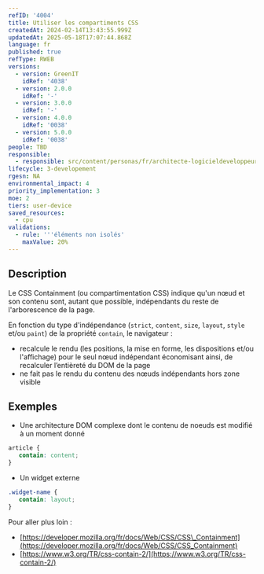 ```yaml
---
refID: '4004'
title: Utiliser les compartiments CSS
createdAt: 2024-02-14T13:43:55.999Z
updatedAt: 2025-05-18T17:07:44.868Z
language: fr
published: true
refType: RWEB
versions:
  - version: GreenIT
    idRef: '4038'
  - version: 2.0.0
    idRef: '-'
  - version: 3.0.0
    idRef: '-'
  - version: 4.0.0
    idRef: '0038'
  - version: 5.0.0
    idRef: '0038'
people: TBD
responsible:
  - responsible: src/content/personas/fr/architecte-logicieldeveloppeur.mdx
lifecycle: 3-developement
rgesn: NA
environmental_impact: 4
priority_implementation: 3
moe: 2
tiers: user-device
saved_resources:
  - cpu
validations:
  - rule: '''éléments non isolés'
    maxValue: 20%
---
```


## Description

Le CSS Containment (ou compartimentation CSS) indique qu'un nœud et son contenu sont, autant que possible, indépendants du reste de l'arborescence de la page.

En fonction du type d'indépendance (`strict`, `content`, `size`, `layout`, `style` et/ou `paint`) de la propriété `contain`, le navigateur :

* recalcule le rendu (les positions, la mise en forme, les dispositions et/ou l'affichage) pour le seul nœud indépendant économisant ainsi, de recalculer l’entièreté du DOM de la page
* ne fait pas le rendu du contenu des nœuds indépendants hors zone visible

## Exemples

* Une architecture DOM complexe dont le contenu de noeuds est modifié à un moment donné

```css
article {
   contain: content;
}
```

* Un widget externe

```css
.widget-name {
   contain: layout;
}
```

Pour aller plus loin :

* [https://developer.mozilla.org/fr/docs/Web/CSS/CSS\_Containment](https://developer.mozilla.org/fr/docs/Web/CSS/CSS_Containment)
* [https://www.w3.org/TR/css-contain-2/](https://www.w3.org/TR/css-contain-2/)

